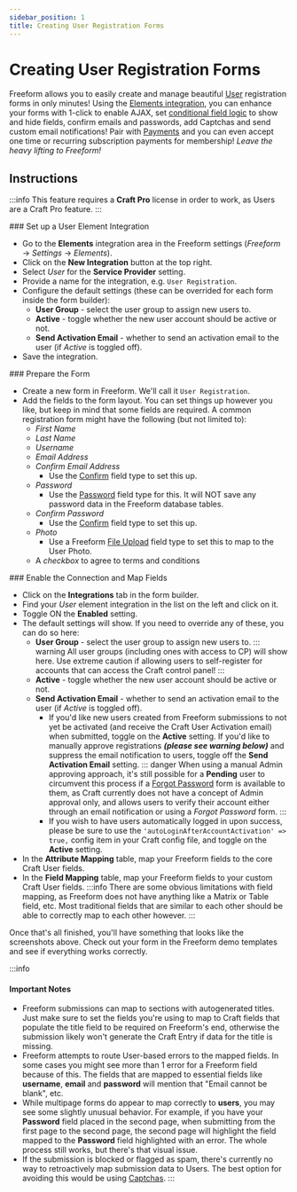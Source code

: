 ```yaml
---
sidebar_position: 1
title: Creating User Registration Forms
---
```




# Creating User Registration Forms<Badge type="pro" text="Pro" />

Freeform allows you to easily create and manage beautiful [User](https://craftcms.com/docs/5.x/system/user-management.html#public-registration-pro) registration forms in only minutes! Using the [Elements integration](../../integrations/elements#craft-users), you can enhance your forms with 1-click to enable AJAX, set [conditional field logic](../../forms/conditional-rules/) to show and hide fields, confirm emails and passwords, add Captchas and send custom email notifications! Pair with [Payments](../../integrations/stripe-payments) and you can even accept one time or recurring subscription payments for membership! _Leave the heavy lifting to Freeform!_

## Instructions

:::info
This feature requires a **Craft Pro** license in order to work, as Users are a Craft Pro feature.
:::

<VerticalStepWrapper>
<StepMarkdown>
### Set up a User Element Integration

- Go to the **Elements** integration area in the Freeform settings (_Freeform_ → _Settings_ → _Elements_).
- Click on the **New Integration** button at the top right.
- Select _User_ for the **Service Provider** setting.
- Provide a name for the integration, e.g. `User Registration`.
- Configure the default settings (these can be overrided for each form inside the form builder):
  - **User Group** - select the user group to assign new users to.
  - **Active** - toggle whether the new user account should be active or not.
  - **Send Activation Email** - whether to send an activation email to the user (if _Active_ is toggled off).
- Save the integration.

</StepMarkdown>
<StepMarkdown>
### Prepare the Form

- Create a new form in Freeform. We'll call it `User Registration`.
- Add the fields to the form layout. You can set things up however you like, but keep in mind that some fields are required. A common registration form might have the following (but not limited to):
  - _First Name_
  - _Last Name_
  - _Username_
  - _Email Address_
  - _Confirm Email Address_
    - Use the [Confirm](../../forms/fields#confirm) field type to set this up.
  - _Password_
    - Use the [Password](../../forms/fields#password) field type for this. It will NOT save any password data in the Freeform database tables.
  - _Confirm Password_
    - Use the [Confirm](../../forms/fields#confirm) field type to set this up.
  - _Photo_
    - Use a Freeform [File Upload](../../forms/fields#file-upload) field type to set this to map to the User Photo.
  - A _checkbox_ to agree to terms and conditions

</StepMarkdown>
<StepMarkdown>
### Enable the Connection and Map Fields

- Click on the **Integrations** tab in the form builder.
- Find your _User_ element integration in the list on the left and click on it.
- Toggle ON the **Enabled** setting.
- The default settings will show. If you need to override any of these, you can do so here:
  - **User Group** - select the user group to assign new users to.
    ::: warning
    All user groups (including ones with access to CP) will show here. Use extreme caution if allowing users to self-register for accounts that can access the Craft control panel!
    :::
  - **Active** - toggle whether the new user account should be active or not.
  - **Send Activation Email** - whether to send an activation email to the user (if _Active_ is toggled off).
    - If you'd like new users created from Freeform submissions to not yet be activated (and receive the Craft User Activation email) when submitted, toggle on the **Active** setting. If you'd like to manually approve registrations _**(please see warning below)**_ and suppress the email notification to users, toggle off the **Send Activation Email** setting.
      ::: danger
      When using a manual Admin approving approach, it's still possible for a **Pending** user to circumvent this process if a [Forgot Password](https://craftcms.com/knowledge-base/front-end-user-accounts#reset-password-forms) form is available to them, as Craft currently does not have a concept of Admin approval only, and allows users to verify their account either through an email notification or using a _Forgot Password_ form.
      :::
    - If you wish to have users automatically logged in upon success, please be sure to use the `'autoLoginAfterAccountActivation' => true,` config item in your Craft config file, and toggle on the **Active** setting.
- In the **Attribute Mapping** table, map your Freeform fields to the core Craft User fields.
- In the **Field Mapping** table, map your Freeform fields to your custom Craft User fields.
  :::info
  There are some obvious limitations with field mapping, as Freeform does not have anything like a Matrix or Table field, etc. Most traditional fields that are similar to each other should be able to correctly map to each other however.
  :::

Once that's all finished, you'll have something that looks like the screenshots above. Check out your form in the Freeform demo templates and see if everything works correctly.

</StepMarkdown>
</VerticalStepWrapper>

:::info

#### Important Notes

- Freeform submissions can map to sections with autogenerated titles. Just make sure to set the fields you're using to map to Craft fields that populate the title field to be required on Freeform's end, otherwise the submission likely won't generate the Craft Entry if data for the title is missing.
- Freeform attempts to route User-based errors to the mapped fields. In some cases you might see more than 1 error for a Freeform field because of this. The fields that are mapped to essential fields like **username**, **email** and **password** will mention that "Email cannot be blank", etc.
- While multipage forms do appear to map correctly to **users**, you may see some slightly unusual behavior. For example, if you have your **Password** field placed in the second page, when submitting from the first page to the second page, the second page will highlight the field mapped to the **Password** field highlighted with an error. The whole process still works, but there's that visual issue.
- If the submission is blocked or flagged as spam, there's currently no way to retroactively map submission data to Users. The best option for avoiding this would be using [Captchas](../../integrations#captchas-spam-protection).
  :::
